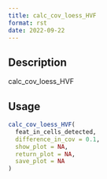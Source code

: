```yaml
--- 
title: calc_cov_loess_HVF 
format: rst 
date: 2022-09-22 
--- 
```


## Description

calc_cov_loess_HVF


## Usage

```r
calc_cov_loess_HVF(
  feat_in_cells_detected,
  difference_in_cov = 0.1,
  show_plot = NA,
  return_plot = NA,
  save_plot = NA
)
```


